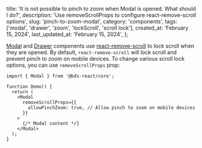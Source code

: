 
  title:
    'It is not possible to pinch to zoom when Modal is opened. What should I do?',
  description:
    'Use removeScrollProps to configure react-remove-scroll options',
  slug: 'pinch-to-zoom-modal',
  category: 'components',
  tags: ['modal', 'drawer', 'zoom', 'lockScroll', 'scroll lock'],
  created_at: 'February 15, 2024',
  last_updated_at: 'February 15, 2024',
};


[Modal](https://mantine.dev/core/modal) and [Drawer](https://mantine.dev/core/drawer) components use [react-remove-scroll](https://github.com/theKashey/react-remove-scroll)
to lock scroll when they are opened. By default, `react-remove-scroll` will lock scroll and prevent pinch to zoom on mobile devices.
To change various scroll lock options, you can use `removeScrollProps` prop:

```tsx
import { Modal } from '@bds-react/core';

function Demo() {
  return (
    <Modal
      removeScrollProps={{
        allowPinchZoom: true, // Allow pinch to zoom on mobile devices
      }}
    >
      {/* Modal content */}
    </Modal>
  );
}
```
